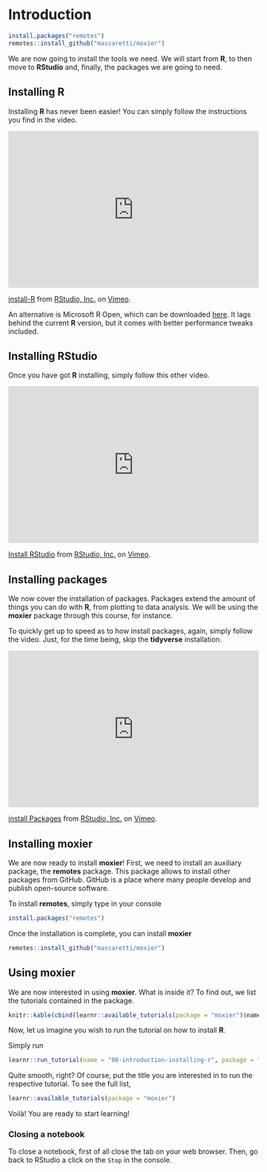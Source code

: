 # Introduction {#intro}

```r
install.packages("remotes")
remotes::install_github("mascaretti/moxier")
```
We are now going to install the tools we need. We will start from **R**, to then move to **RStudio** and, finally, the packages we are going to need.

## Installing R

Installing **R** has never been easier! You can simply follow the instructions you find in the video.

<div style="padding:62.5% 0 0 0;position:relative;"><iframe src="https://player.vimeo.com/video/203516510?color=428bca&title=0&byline=0&portrait=0" style="position:absolute;top:0;left:0;width:100%;height:100%;" frameborder="0" allow="autoplay; fullscreen" allowfullscreen></iframe></div><script src="https://player.vimeo.com/api/player.js"></script>
<p><a href="https://vimeo.com/203516510">install-R</a> from <a href="https://vimeo.com/rstudioinc">RStudio, Inc.</a> on <a href="https://vimeo.com">Vimeo</a>.</p>


An alternative is Microsoft R Open, which can be downloaded [here](https://mran.microsoft.com/). It lags behind the current **R** version, but it comes with better performance tweaks included.



## Installing RStudio

Once you have got **R** installing, simply follow this other video.

<div style="padding:62.5% 0 0 0;position:relative;"><iframe src="https://player.vimeo.com/video/203516968?color=428bca&title=0&byline=0&portrait=0" style="position:absolute;top:0;left:0;width:100%;height:100%;" frameborder="0" allow="autoplay; fullscreen" allowfullscreen></iframe></div><script src="https://player.vimeo.com/api/player.js"></script>
<p><a href="https://vimeo.com/203516968">Install RStudio</a> from <a href="https://vimeo.com/rstudioinc">RStudio, Inc.</a> on <a href="https://vimeo.com">Vimeo</a>.</p>


## Installing packages

We now cover the installation of packages. Packages extend the amount of things you can do with **R**, from plotting to data analysis. We will be using the **moxier** package through this course, for instance.

To quickly get up to speed as to how install packages, again, simply follow the video. Just, for the time being, skip the **tidyverse** installation.

<div style="padding:62.5% 0 0 0;position:relative;"><iframe src="https://player.vimeo.com/video/203516241?color=428bca&title=0&byline=0&portrait=0" style="position:absolute;top:0;left:0;width:100%;height:100%;" frameborder="0" allow="autoplay; fullscreen" allowfullscreen></iframe></div><script src="https://player.vimeo.com/api/player.js"></script>
<p><a href="https://vimeo.com/203516241">install Packages</a> from <a href="https://vimeo.com/rstudioinc">RStudio, Inc.</a> on <a href="https://vimeo.com">Vimeo</a>.</p>


## Installing **moxier**

We are now ready to install **moxier**! First, we need to install an auxiliary package, the **remotes** package. This package allows to install other packages from GitHub. GitHub is a place where many people develop and publish open-source software.

To install **remotes**, simply type in your console
```r
install.packages("remotes")
```


Once the installation is complete, you can install **moxier**
```r
remotes::install_github("mascaretti/moxier")
```


## Using **moxier**

We are now interested in using **moxier**. What is inside it? To find out, we list the tutorials contained in the package.

```r
knitr::kable(cbind(learnr::available_tutorials(package = "moxier")$name, learnr::available_tutorials(package = "moxier")$title), col.names = c("Name", "Title"))
```


Now, let us imagine you wish to run the tutorial on how to install **R**.

Simply run

```r
learnr::run_tutorial(name = "00-introduction-installing-r", package = "moxier")
```

Quite smooth, right? Of course, put the title you are interested in to run the respective tutorial. To see the full list,
```r
learnr::available_tutorials(package = "moxier")
```

Voilà! You are ready to start learning!


### Closing a notebook
To close a notebook, first of all close the tab on your web browser. Then, go back to RStudio a click on the `Stop` in the console. 
